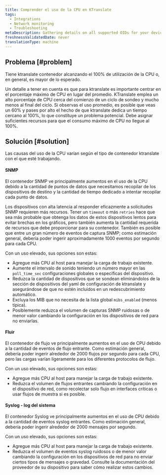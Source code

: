 ```yaml
---
title: Comprender el uso de la CPU en KTranslate
tags:
  - Integrations
  - Network monitoring
  - Troubleshooting
metaDescription: Gathering details on all supported OIDs for your device using the 'snmpwalk' utility.
freshnessValidatedDate: never
translationType: machine
---
```


## Problema [#problem]

Tiene ktranslate contenedor alcanzando el 100% de utilización de la CPU o, en general, es mayor de lo esperado.

<Callout variant="tip">
  Un detalle a tener en cuenta es que para ktranslate es importante centrar en el porcentaje máximo de CPU en lugar del promedio. KTranslate emplea un alto porcentaje de CPU cerca del comienzo de un ciclo de sondeo y mucho menos al final del ciclo. Si observas el uso promedio, es posible que veas un 60% y pases por alto el hecho de que ktranslate dedica un tiempo cercano al 100%, lo que constituye un problema potencial. Debe asignar suficientes recursos para que el consumo máximo de CPU no llegue al 100%.
</Callout>

## Solución [#solution]

Las causas del uso de la CPU varían según el tipo de contenedor ktranslate con el que esté trabajando.

#### SNMP

El contenedor SNMP ve principalmente aumentos en el uso de la CPU debido a la cantidad de puntos de datos que necesitamos recopilar de los dispositivos de destino y la cantidad de tiempo dedicado a intentar recopilar cada punto de datos.

Los dispositivos con alta latencia al responder eficazmente a solicitudes SNMP requieren más recursos. Tener un `timeout` o más `retries` hace que sea más probable que obtenga los datos de estos dispositivos lentos para evitar brechas en los gráficos, pero también aumenta la cantidad requerida de recursos que debe proporcionar para su contenedor. También es posible que entre un gran número de eventos de captura SNMP; como estimación general, debería poder ingerir aproximadamente 1000 eventos por segundo para cada CPU.

Con un uso elevado, sus opciones son estas:

* Agregue más CPU al host para manejar la carga de trabajo existente.
* Aumente el intervalo de sonido teniendo un número mayor en las `poll_time_sec` configuraciones globales o específicas del dispositivo.
* Reduzca la cantidad de dispositivos que se sondean eliminándolos de la sección de dispositivos del yaml de configuración de ktranslate y asegurándose de que no estén incluidos en un redescubrimiento automático.
* Excluya los MIB que no necesita de la lista global `mibs_enabled` (menos típica).
* Posiblemente reduzca el volumen de capturas SNMP ruidosas o de menor valor cambiando la configuración en los dispositivos de red para no enviarlas.

#### Fluir

El contenedor de flujo ve principalmente aumentos en el uso de CPU debido a la cantidad de eventos de flujo entrante. Como estimación general, debería poder ingerir alrededor de 2000 flujos por segundo para cada CPU, pero las cargas varían ligeramente para los diferentes protocolos de flujo.

Con un uso elevado, sus opciones son estas:

* Agregue más CPU al host para manejar la carga de trabajo existente.
* Reduzca el volumen de flujos entrantes cambiando la configuración en el dispositivo de red, como recolectar solo flujo en interfaces críticas o usar flujos de muestra si es posible.

#### Syslog - log del sistema

El contenedor Syslog ve principalmente aumentos en el uso de CPU debido a la cantidad de eventos syslog entrantes. Como estimación general, debería poder ingerir alrededor de 2000 mensajes por segundo.

Con un uso elevado, sus opciones son estas:

* Agregue más CPU al host para manejar la carga de trabajo existente.
* Reduzca el volumen de eventos syslog ruidosos o de menor valor cambiando la configuración en los dispositivos de red para no enviar ciertos tipos de mensajes o gravedad. Consulte la documentación del proveedor de su dispositivo para saber cómo realizar estos cambios.